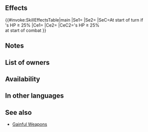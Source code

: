 {{Weapon Infobox
|tagid=SID_有利状態の弓
|intID=4112
|userVersion1=Bow
|userVersion2=Arrow
|exclusive=0
|weaponType=Bow
|cost=200
|might=8
|range=2
|effectiveness=Flying
|effect=Effective against flying foes. At start of turn, if unit's HP ≥ 25%, grants【Null Follow-Up】 and【Null Panic】to unit for 1 turn. At start of combat, if unit's HP ≥ 25%, grants Atk/Spd+X to unit during combat (X = number of【Bonus】effects active on unit and【Penalty】effects active on foe, excluding stat bonuses and stat penalties, × 2, + 5).<br><br>【Null Follow-Up】<br>If unit's Spd > foe's Spd during combat, neutralizes effects that guarantee foe's follow-up attacks and effects that prevent unit's follow-up attacks for 1 turn.<br><br>【Null Panic】<br>If unit is inflicted with Panic (bonuses converted into penalties), neutralizes the "converts bonuses on target into penalties" effect for 1 turn. (Even though the effect is neutralized, the Panic status remains, and is treated as a Penalty status.)<br><br>【Bonus】<br>All effects that last "for 1 turn" or "that turn only." Includes bonuses granted by a skill like Rally or Hone and positive status effects (extra movement or effects like Dominance).<br><br>【Penalty】<br>All effects that last "on foe through its next action." Includes penalties inflicted by a skill like Panic or Threaten and negative status effects (preventing counterattacks, restricting movement, or the effects of a skill like Triangle Adept or Guard).
|required=Steel Bow
|next=Gainful Bow+
|promotionRarity=5
|promotionTier=1
|properties=random_owner
}}
==Effects==
{{#invoke:SkillEffectsTable|main
|Se1={{SEt|Null Follow-Up}}
|Se2={{SEt|Null Panic}}
|SeC=At start of turn if<br>{{Tgt|Unit}}'s HP ≥ 25%
|Ce1={{Eft|Effectiveness|{{Mt|Flying}}}}
|Ce2={{Eft|Temporary buffs|Atk/Spd|2 x {{Kp|Bonus}} effects<br>on {{Tgt|Unit}} '''&''' {{Kp|Penalty}}<br>effects on {{Tgt|Foe}}, +5<br>(exc. {{SEt|Bonuses}}<br>'''&''' {{SEt|Penalties}})}}
|CeC2={{Tgt|Unit}}'s HP ≥ 25%<br>at start of combat
}}
==Notes==
{{Effective damage bonus|flying}}
{{Null Follow-Up}}
{{Null Panic}}
{{Temporary buffs}}
{{EffectfromBonus|temporary buffs|nonStat=1}}
{{EffectfromPenalty|temporary buffs|nonStat=1}}
==List of owners==
{{Skill Hero List}}
==Availability==
{{PassiveFocusList}}
{{PassiveDistributionList}}
{{PassiveCombatManualList}}
==In other languages==
{{OtherLanguages
|japanese=有利状態の弓
|german=Vorteilsbogen
|spanishEU=Arco lucrativo
|spanishLA=Arco lucrativo
|french=Arc lucratif
|italian=Arco redditizio
|chineseTW=有利狀態之弓
|portuguese=Arco lucrativo
}}
==See also==
{{See also skills|cond=Description LIKE '%number of%Bonus%effects active on%' AND (Exclusive='1' AND Name NOT LIKE '%+' AND Properties HOLDS NOT 'arcane')}}
* [[Skill families/Weapons#Gainful|Gainful Weapons]]
{{Weapons Navbox}}